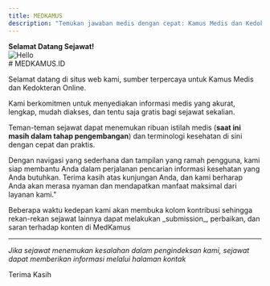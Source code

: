 ```yaml
---
title: MEDKAMUS
description: "Temukan jawaban medis dengan cepat: Kamus Medis dan Kedokteran Online. Lengkap dengan terminologi kesehatan yang Anda butuhkan."
---
```



<div className="normal-font" style={{textAlign: 'center', marginTop: '3em'}}>
<b>Selamat Datang Sejawat!</b>
<div
  style={{
    display: "flex",
    alignItems: "center",
    justifyContent: "center",
    marginTop: "1em"
  }}
>
  <Image src="/MedKamus_New.png" alt="Hello" width={100} height={100} />
</div>
# MEDKAMUS.ID

Selamat datang di situs web kami, sumber terpercaya untuk Kamus Medis dan Kedokteran Online.

Kami berkomitmen untuk menyediakan informasi medis yang akurat, lengkap, mudah diakses, dan tentu saja gratis bagi sejawat sekalian.

Teman-teman sejawat dapat menemukan ribuan istilah medis (**saat ini masih dalam tahap pengembangan**) dan terminologi kesehatan di sini dengan cepat dan praktis.

Dengan navigasi yang sederhana dan tampilan yang ramah pengguna, kami siap membantu Anda dalam perjalanan pencarian informasi kesehatan yang Anda butuhkan. Terima kasih atas kunjungan Anda, dan kami berharap Anda akan merasa nyaman dan mendapatkan manfaat maksimal dari layanan kami."


<Callout type="info">
  Beberapa waktu kedepan kami akan membuka kolom kontribusi sehingga rekan-rekan
  sejawat lainnya dapat melakukan _submission_, perbaikan, dan saran terhadap
  konten di MedKamus
</Callout>

---

_Jika sejawat menemukan kesalahan dalam pengindeksan kami, sejawat dapat memberikan informasi melalui halaman kontak_

Terima Kasih

</div>
